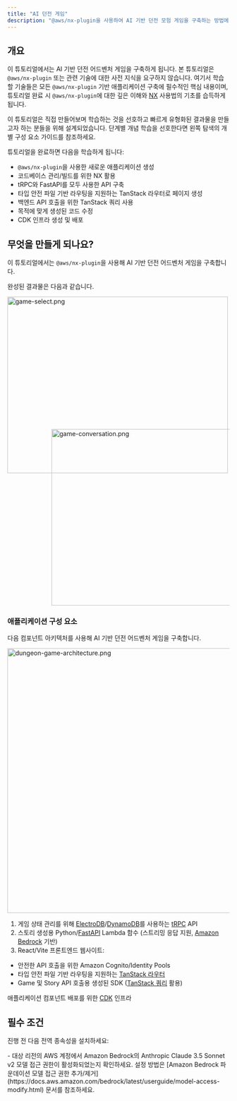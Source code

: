```yaml
---
title: "AI 던전 게임"
description: "@aws/nx-plugin을 사용하여 AI 기반 던전 모험 게임을 구축하는 방법에 대한 안내"
---
```





## 개요

이 튜토리얼에서는 AI 기반 던전 어드벤처 게임을 구축하게 됩니다. 본 튜토리얼은 `@aws/nx-plugin` 또는 관련 기술에 대한 사전 지식을 요구하지 않습니다. 여기서 학습할 기술들은 모든 `@aws/nx-plugin` 기반 애플리케이션 구축에 필수적인 핵심 내용이며, 튜토리얼 완료 시 `@aws/nx-plugin`에 대한 깊은 이해와 [NX](https://nx.dev/) 사용법의 기초를 습득하게 됩니다.

<Aside>이 튜토리얼은 직접 만들어보며 학습하는 것을 선호하고 빠르게 유형화된 결과물을 만들고자 하는 분들을 위해 설계되었습니다. 단계별 개념 학습을 선호한다면 왼쪽 탐색의 개별 구성 요소 가이드를 참조하세요.</Aside>

튜토리얼을 완료하면 다음을 학습하게 됩니다:

- `@aws/nx-plugin`을 사용한 새로운 애플리케이션 생성
- 코드베이스 관리/빌드를 위한 NX 활용
- tRPC와 FastAPI를 모두 사용한 API 구축
- 타입 안전 파일 기반 라우팅을 지원하는 TanStack 라우터로 페이지 생성
- 백엔드 API 호출을 위한 TanStack 쿼리 사용
- 목적에 맞게 생성된 코드 수정
- CDK 인프라 생성 및 배포

## 무엇을 만들게 되나요?

이 튜토리얼에서는 `@aws/nx-plugin`을 사용해 AI 기반 던전 어드벤처 게임을 구축합니다.

완성된 결과물은 다음과 같습니다.

<Image src={gameSelectPng} alt="game-select.png" width="500" height="400" />
<div style="margin-top: -100px; margin-left: 100px;">
<Image src={gameConversationPng} alt="game-conversation.png" width="500" height="400" />
</div>

### 애플리케이션 구성 요소

다음 컴포넌트 아키텍처를 사용해 AI 기반 던전 어드벤처 게임을 구축합니다.

<Image class="white-bg" src={dungeonAdventureArchitecturePng} alt="dungeon-game-architecture.png" width="800" height="600" />

1. 게임 상태 관리를 위해 [ElectroDB](https://electrodb.dev/)/[DynamoDB](https://aws.amazon.com/dynamodb/)를 사용하는 [tRPC](https://trpc.io/) API
2. 스토리 생성용 Python/[FastAPI](https://fastapi.tiangolo.com/) Lambda 함수 (스트리밍 응답 지원, [Amazon Bedrock](https://aws.amazon.com/bedrock/) 기반)
3. React/Vite 프론트엔드 웹사이트:
  - 안전한 API 호출을 위한 Amazon Cognito/Identity Pools
  - 타입 안전 파일 기반 라우팅을 지원하는 [TanStack 라우터](https://tanstack.com/router/latest)
  - Game 및 Story API 호출용 생성된 SDK ([TanStack 쿼리](https://tanstack.com/query/latest) 활용)

애플리케이션 컴포넌트 배포를 위한 [CDK](https://docs.aws.amazon.com/cdk/v2/guide/home.html) 인프라

## 필수 조건

진행 전 다음 전역 종속성을 설치하세요:

<Snippet name="prerequisites" />
- 대상 리전의 AWS 계정에서 Amazon Bedrock의 Anthropic Claude 3.5 Sonnet v2 모델 접근 권한이 활성화되었는지 확인하세요. 설정 방법은 [Amazon Bedrock 파운데이션 모델 접근 권한 추가/제거](https://docs.aws.amazon.com/bedrock/latest/userguide/model-access-modify.html) 문서를 참조하세요.